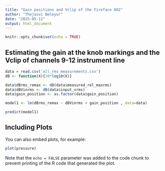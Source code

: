 ```yaml
---
title: "Gain positions and Vclip of the Fireface 802"
author: "Thejasvi Beleyur"
date: "2025-05-12"
output: html_document
---
```


```r
knitr::opts_chunk$set(echo = TRUE)
```

## Estimating the gain at the knob markings and the Vclip of channels 9-12 instrument line

```r

data = read.csv('all_rms_measurements.csv')
dB <- function(X){20*log10(X)}

data$dBrms_remax <- dB(data$measured_rel_maxrms)
data$dBVinrms <- dB(data$input_vrms)
data$gain_position <- as.factor(data$gain_position)

model1 <- lm(dBrms_remax ~ dBVinrms + gain_position , data=data)

predict(model1)
```

## Including Plots

You can also embed plots, for example:

```r
plot(pressure)
```

Note that the `echo = FALSE` parameter was added to the code chunk to prevent printing of the R code that generated the plot.
